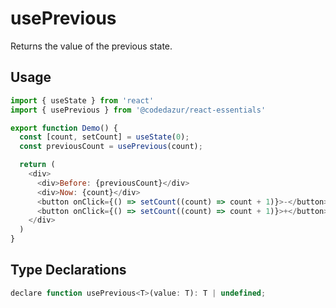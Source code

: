 # usePrevious

Returns the value of the previous state.

## Usage
    
```js
import { useState } from 'react'
import { usePrevious } from '@codedazur/react-essentials'

export function Demo() {
  const [count, setCount] = useState(0);
  const previousCount = usePrevious(count);

  return (
    <div>
      <div>Before: {previousCount}</div>
      <div>Now: {count}</div>
      <button onClick={() => setCount((count) => count + 1)}>-</button>
      <button onClick={() => setCount((count) => count + 1)}>+</button>
    </div>
  )
}
```

## Type Declarations

```js
declare function usePrevious<T>(value: T): T | undefined;
````
